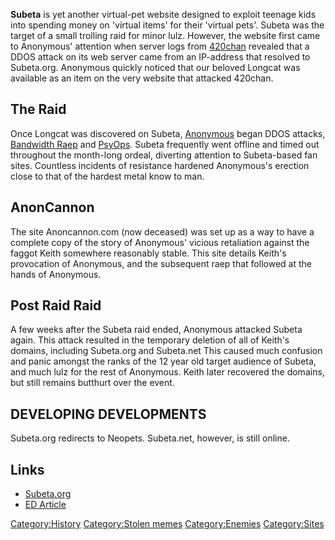'''Subeta''' is yet another virtual-pet website designed to exploit teenage kids into spending money on 'virtual items' for their 'virtual pets'. Subeta was the target of a small trolling raid for minor lulz. However, the website first came to Anonymous' attention when server logs from [[420chan]] revealed that a DDOS attack on its web server came from an IP-address that resolved to Subeta.org. Anonymous quickly noticed that our beloved Longcat was available as an item on the very website that attacked 420chan.

==The Raid==
Once Longcat was discovered on Subeta, [[Anonymous]] began DDOS attacks, [[Bandwidth Raep]] and [[PsyOps]]. Subeta frequently went offline and timed out throughout the month-long ordeal, diverting attention to Subeta-based fan sites. Countless incidents of resistance hardened Anonymous's erection close to that of the hardest metal know to man.

==AnonCannon==
The site Anoncannon.com (now deceased) was set up as a way to have a complete copy of the story of Anonymous' vicious retaliation against the faggot Keith somewhere reasonably stable. This site details Keith's provocation of Anonymous, and the subsequent raep that followed at the hands of Anonymous.

==Post Raid Raid==
A few weeks after the Subeta raid ended, Anonymous attacked Subeta again. This attack resulted in the temporary deletion of all of Keith's domains, including Subeta.org and Subeta.net This caused much confusion and panic amongst the ranks of the 12 year old target audience of Subeta, and much lulz for the rest of Anonymous. Keith later recovered the domains, but still remains butthurt over the event.

==DEVELOPING DEVELOPMENTS==
Subeta.org redirects to Neopets. Subeta.net, however, is still online.


==Links==
*[http://anonym.to/http://www.subeta.org/ Subeta.org]
*[http://anonym.to/http://encyclopediadramatica.com/Subeta ED Article]

[[Category:History]]
[[Category:Stolen memes]]
[[Category:Enemies]]
[[Category:Sites]]
